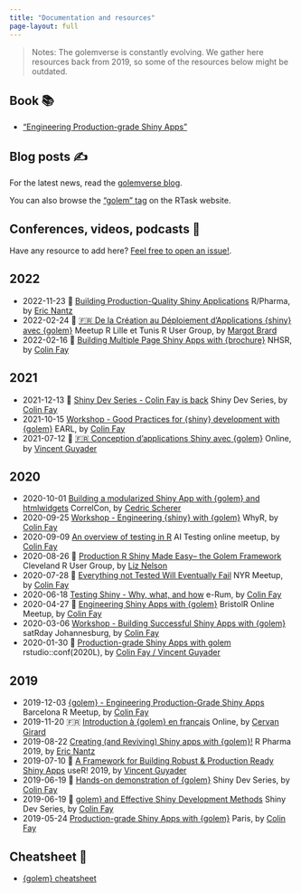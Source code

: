 ```yaml
---
title: "Documentation and resources"
page-layout: full
---
```


> Notes: The golemverse is constantly evolving. We gather here resources back from 2019, so some of the resources below might be outdated.

## Book 📚

- ["Engineering Production-grade Shiny Apps"](//engineering-shiny.org/)

## Blog posts ✍️

For the latest news, read the [golemverse blog](/news/).

You can also browse the ["golem" tag](https://rtask.thinkr.fr/golem/) on the RTask website.

## Conferences, videos, podcasts 🤩

Have any resource to add here? [Feel free to open an issue!](https://github.com/ThinkR-open/golemverse.org/issues).



## 2022


- 2022-11-23 🎥 [Building Production-Quality Shiny Applications](https://www.youtube.com/watch?v=_zm2GuSrZ14) R/Pharma, by [Eric Nantz](https://twitter.com/theRcast)
- 2022-02-24 🎥 [🇫🇷 De la Création au Déploiement d’Applications {shiny} avec {golem}](https://www.youtube.com/watch?v=nfP-mGIsqVs) Meetup R Lille et Tunis R User Group, by [Margot Brard](https://github.com/MargotBr)
- 2022-02-16 🎥 [Building Multiple Page Shiny Apps with {brochure}](https://www.youtube.com/watch?v=8UiCqSKlfew) NHSR, by [Colin Fay](https://colinfay.me/)


## 2021


- 2021-12-13 🎥 [Shiny Dev Series - Colin Fay is back](https://speakerdeck.com/colinfay/workshop-good-practices-for-shiny-development-with-golem) Shiny Dev Series, by [Colin Fay](https://colinfay.me/)
- 2021-10-15  [Workshop - Good Practices for {shiny} development with {golem}](https://speakerdeck.com/colinfay/workshop-good-practices-for-shiny-development-with-golem) EARL, by [Colin Fay](https://colinfay.me/)
- 2021-07-12 🎥 [🇫🇷 Conception d'applications Shiny avec {golem}](https://www.youtube.com/watch?v=0f5Me1PFGDs) Online, by [Vincent Guyader](https://github.com/VincentGuyader)


## 2020


- 2020-10-01  [Building a modularized Shiny App with {golem} and htmlwidgets](https://www.youtube.com/watch?v=zCG3xk-QLSI) CorrelCon, by [Cedric Scherer](https://www.cedricscherer.com/)
- 2020-09-25  [Workshop - Engineering {shiny} with {golem}](https://speakerdeck.com/colinfay/engineering-shiny-with-golem-whyr) WhyR, by [Colin Fay](https://colinfay.me/)
- 2020-09-09  [An overview of testing in R](https://speakerdeck.com/colinfay/an-overview-of-testing-in-r) AI Testing online meetup, by [Colin Fay](https://colinfay.me/)
- 2020-08-26 🎥 [Production R Shiny Made Easy-- the Golem Framework](https://www.youtube.com/watch?v=Xl-xb7y15Ls) Cleveland R User Group, by [Liz Nelson](https://www.liz-nelson.com/)
- 2020-07-28 🎥 [Everything not Tested Will Eventually Fail](https://www.youtube.com/watch?v=Zw-u02up3q4) NYR Meetup, by [Colin Fay](https://colinfay.me/)
- 2020-06-18  [Testing Shiny - Why, what, and how](https://speakerdeck.com/colinfay/erum-2020-testing-shiny-why-what-and-how) e-Rum, by [Colin Fay](https://colinfay.me/)
- 2020-04-27 🎥 [Engineering Shiny Apps with {golem}](https://youtu.be/aY5ekC4-WQs?t=1784) BristolR Online Meetup, by [Colin Fay](https://colinfay.me/)
- 2020-03-06  [Workshop - Building Successful Shiny Apps with {golem}](https://speakerdeck.com/colinfay/workshop-building-successful-shiny-apps-with-golem) satRday Johannesburg, by [Colin Fay](https://colinfay.me/)
- 2020-01-30 🎥 [Production-grade Shiny Apps with golem](https://resources.rstudio.com/rstudio-conf-2020/production-grade-shiny-apps-with-golem-colin-fay) rstudio::conf(2020L), by [Colin Fay / Vincent Guyader](https://thinkr.fr/)


## 2019


- 2019-12-03  [{golem} - Engineering Production-Grade Shiny Apps](https://speakerdeck.com/colinfay/engineering-production-grade-shiny-apps-with-golem) Barcelona R Meetup, by [Colin Fay](https://colinfay.me/)
- 2019-11-20 🇫🇷 [Introduction à {golem} en français](https://youtu.be/6qI4NzxlAFU) Online, by [Cervan Girard](https://github.com/Cervangirard)
- 2019-08-22  [Creating (and Reviving) Shiny apps with {golem}!](https://rpodcast.gitlab.io/golem_rpharma2019/) R Pharma 2019, by [Eric Nantz](https://twitter.com/theRcast)
- 2019-07-10 🎥 [A Framework for Building Robust &amp; Production Ready Shiny Apps](https://youtu.be/tCAan6smrjs) useR\! 2019, by [Vincent Guyader](https://github.com/VincentGuyader)
- 2019-06-19 🎥 [Hands-on demonstration of {golem}](https://www.youtube.com/watch?v=3-p9XLvoJV0) Shiny Dev Series, by [Colin Fay](https://colinfay.me/)
- 2019-06-19 🎥 [golem} and Effective Shiny Development Methods](https://www.youtube.com/watch?v=OU1-CkSVdTI) Shiny Dev Series, by [Colin Fay](https://colinfay.me/)
- 2019-05-24  [Production-grade Shiny Apps with {golem}](https://speakerdeck.com/colinfay/production-grade-shiny-apps-with-golem) Paris, by [Colin Fay](https://colinfay.me/)

## Cheatsheet 📑

- [{golem} cheatsheet](https://thinkr.fr/golem_cheatsheet_v0.1.pdf)


